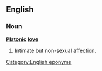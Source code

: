 ==English==
===Noun===
'''[[Platonic]] [[love]]'''

#Intimate but non-sexual affection.

[[Category:English eponyms]]